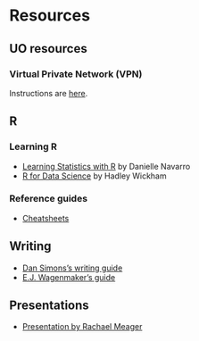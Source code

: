 # Resources

## UO resources

### Virtual Private Network (VPN)

Instructions are [here](https://casit.uoregon.edu/faq/distance-work/cisco-vpn).

## R

### Learning R 

* [Learning Statistics with R](http://learningstatisticswithr-bookdown.netlify.com) by Danielle Navarro
* [R for Data Science](http://r4ds.had.co.nz) by Hadley Wickham

### Reference guides

* [Cheatsheets](https://www.rstudio.com/resources/cheatsheets/)

## Writing

* [Dan Simons's writing guide](http://www.dansimons.com/resources/writing_tips.html)
* [E.J. Wagenmaker's guide](http://www.ejwagenmakers.com/2009/TeachingTipsWriting.pdf)

## Presentations

* [Presentation by Rachael Meager](https://mfr.osf.io/render?url=https%3A%2F%2Fosf.io%2Fd8wm9%2Fdownload)